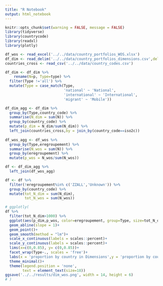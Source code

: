 ```yaml
---
title: "R Notebook"
output: html_notebook
---
```



```r
knitr::opts_chunk$set(warning = FALSE, message = FALSE)
library(tidyverse)
library(countrycode)
library(readxl)
library(plotly)
```


```r
df_wos <- read_excel('../../data/country_portfolios_WOS.xlsx')
df_dim <- read_delim('../../data/country_portfolios_dimensions.csv',delim = ';')
countries_cross <- read_csv('../../data/country_codes.csv')
```

```r
df_dim <- df_dim %>% 
    rename(N=p, Type=type) %>% 
  filter(Type !='all') %>% 
  mutate(Type = case_match(Type,
                           'national' ~ 'National',
                           'international' ~ 'International',
                           'migrant' ~ 'Mobile'))
```

```r

df_dim_agg <- df_dim %>% 
  group_by(Type,country_code) %>% 
  summarise(N_dim = sum(N)) %>% 
  group_by(country_code) %>% 
  mutate(p_dim = N_dim/sum(N_dim)) %>% 
  left_join(countries_cross,by = join_by(country_code==iso2c))
  
df_wos_agg <- df_wos %>% 
  group_by(Type,eregroupement) %>% 
  summarise(N_wos = sum(N)) %>% 
  group_by(eregroupement) %>% 
  mutate(p_wos = N_wos/sum(N_wos)) 

df <- df_dim_agg %>% 
  left_join(df_wos_agg)

```

```r
df <- df %>% 
  filter(!eregroupement%in% c('ZZALL','Unknown')) %>% 
  group_by(country_code) %>% 
  mutate(tot_N_dim = sum(N_dim),
         tot_N_wos = sum(N_wos))
```


```r
# ggplotly(
df %>%
  filter(tot_N_dim>1000) %>% 
  ggplot(aes(p_dim,p_wos, color=eregroupement, group=Type, size=tot_N_dim))+
  geom_abline(slope = 1)+
  geom_point()+
  geom_smooth(method = "lm")+
  scale_x_continuous(labels = scales::percent)+
  scale_y_continuous(labels = scales::percent)+
  lims(x=c(0,0.85), y= c(0,0.85))+
  facet_wrap(Type~., scales = 'free')+
  labs(x = 'proportion by country in Dimensions',y = 'proportion by country in WOS')+
  theme_minimal()+
  theme(legend.position = 'none',
        text = element_text(size=18))
ggsave('../../results/dim_wos.png', width = 14, height = 6)
# )
```


